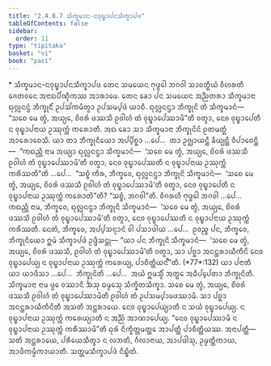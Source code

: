 ```yaml
---
title: "2.4.8.7 ᩈᩥᨠ᩠ᨡᨾᩣᨶ-ᨶᩅᩩᨭ᩠ᨮᩣᨸᨶᩈᩥᨠ᩠ᨡᩣᨸᨴ"
tableOfContents: false
sidebar:
  order: 11
type: "tipitaka"
basket: "vi"
book: "paci"
---
```



<DynamicBreadcrumb />

<Paragraph type="center" book="paci">
* ᩈᩥᨠ᩠ᨡᨾᩣᨶ-ᨶᩅᩩᨭ᩠ᨮᩣᨸᨶᩈᩥᨠ᩠ᨡᩣᨸᨴ
</Paragraph>

<Division number="1150" book="paci">

<Paragraph number="3361" book="paci">
ᨲᩮᨶ ᩈᨾᨿᩮᨶ ᨻᩩᨴ᩠ᨵᩮᩤ ᨽᨣᩅᩤ ᩈᩣᩅᨲ᩠ᨳᩥᨿᩴ ᩅᩥᩉᩁᨲᩥ ᨩᩮᨲᩅᨶᩮ ᩋᨶᩣᨳᨸᩥᨱ᩠ᨯᩥᨠᩔ ᩋᩣᩁᩣᨾᩮ. ᨲᩮᨶ ᨡᩮᩣ ᨸᨶ ᩈᨾᨿᩮᨶ ᩋᨬ᩠ᨬᨲᩁᩣ ᩈᩥᨠ᩠ᨡᨾᩣᨶᩣ ᨳᩩᩃᩖᨶᨶ᩠ᨴᩴ ᨽᩥᨠ᩠ᨡᩩᨶᩥᩴ ᩏᨸᩈᩘᨠᨾᩥᨲ᩠ᩅᩣ ᩏᨸᩈᨾ᩠ᨸᨴᩴ ᨿᩣᨧᩥ. ᨳᩩᩃᩖᨶᨶ᩠ᨴᩣ ᨽᩥᨠ᩠ᨡᩩᨶᩦ ᨲᩴ ᩈᩥᨠ᩠ᨡᨾᩣᨶᩴ—  “ᩈᨧᩮ ᨾᩮ ᨲ᩠ᩅᩴ, ᩋᨿ᩠ᨿᩮ, ᨧᩦᩅᩁᩴ ᨴᩔᩈᩥ ᩑᩅᩤᩉᩴ ᨲᩴ ᩅᩩᨭ᩠ᨮᩣᨸᩮᩔᩣᨾᩦ”ᨲᩥ ᩅᨲ᩠ᩅᩣ, ᨶᩮᩅ ᩅᩩᨭ᩠ᨮᩣᨸᩮᨲᩥ ᨶ ᩅᩩᨭ᩠ᨮᩣᨸᨶᩣᨿ ᩏᩔᩩᨠ᩠ᨠᩴ ᨠᩁᩮᩣᨲᩥ.
</Paragraph>

<Paragraph number="3362" book="paci">
ᩋᨳ ᨡᩮᩣ ᩈᩣ ᩈᩥᨠ᩠ᨡᨾᩣᨶᩣ ᨽᩥᨠ᩠ᨡᩩᨶᩦᨶᩴ ᩑᨲᨾᨲ᩠ᨳᩴ ᩋᩣᩁᩮᩣᨧᩮᩈᩥ. ᨿᩣ ᨲᩣ ᨽᩥᨠ᩠ᨡᩩᨶᩥᨿᩮᩣ ᩋᨸ᩠ᨸᩥᨧ᩠ᨨᩣ …ᨸᩮ…  ᨲᩣ ᩏᨩ᩠ᨫᩣᨿᨶ᩠ᨲᩥ ᨡᩥᨿ᩠ᨿᨶ᩠ᨲᩥ ᩅᩥᨸᩣᨧᩮᨶ᩠ᨲᩥ—  “ᨠᨳᨬ᩠ᩉᩥ ᨶᩣᨾ ᩋᨿ᩠ᨿᩣ ᨳᩩᩃᩖᨶᨶ᩠ᨴᩣ ᩈᩥᨠ᩠ᨡᨾᩣᨶᩴ—  ‘ᩈᨧᩮ ᨾᩮ ᨲ᩠ᩅᩴ, ᩋᨿ᩠ᨿᩮ, ᨧᩦᩅᩁᩴ ᨴᩔᩈᩥ ᩑᩅᩤᩉᩴ ᨲᩴ ᩅᩩᨭ᩠ᨮᩣᨸᩮᩔᩣᨾᩦ’ᨲᩥ ᩅᨲ᩠ᩅᩣ, ᨶᩮᩅ ᩅᩩᨭ᩠ᨮᩣᨸᩮᩔᨲᩥ ᨶ ᩅᩩᨭ᩠ᨮᩣᨸᨶᩣᨿ ᩏᩔᩩᨠ᩠ᨠᩴ ᨠᩁᩥᩔᨲᩦ”ᨲᩥ …ᨸᩮ…  “ᩈᨧ᩠ᨧᩴ ᨠᩥᩁ, ᨽᩥᨠ᩠ᨡᩅᩮ, ᨳᩩᩃᩖᨶᨶ᩠ᨴᩣ ᨽᩥᨠ᩠ᨡᩩᨶᩦ ᩈᩥᨠ᩠ᨡᨾᩣᨶᩴ—  ‘ᩈᨧᩮ ᨾᩮ ᨲ᩠ᩅᩴ, ᩋᨿ᩠ᨿᩮ, ᨧᩦᩅᩁᩴ ᨴᩔᩈᩥ ᩑᩅᩤᩉᩴ ᨲᩴ ᩅᩩᨭ᩠ᨮᩣᨸᩮᩔᩣᨾᩦ’ᨲᩥ ᩅᨲ᩠ᩅᩣ, ᨶᩮᩅ ᩅᩩᨭ᩠ᨮᩣᨸᩮᨲᩥ ᨶ ᩅᩩᨭ᩠ᨮᩣᨸᨶᩣᨿ ᩏᩔᩩᨠ᩠ᨠᩴ ᨠᩁᩮᩣᨲᩦ”ᨲᩥ? “ᩈᨧ᩠ᨧᩴ, ᨽᨣᩅᩤ”ᨲᩥ. ᩅᩥᨣᩁᩉᩥ ᨻᩩᨴ᩠ᨵᩮᩤ ᨽᨣᩅᩤ …ᨸᩮ…  ᨠᨳᨬ᩠ᩉᩥ ᨶᩣᨾ, ᨽᩥᨠ᩠ᨡᩅᩮ, ᨳᩩᩃᩖᨶᨶ᩠ᨴᩣ ᨽᩥᨠ᩠ᨡᩩᨶᩦ ᩈᩥᨠ᩠ᨡᨾᩣᨶᩴ—  ‘ᩈᨧᩮ ᨾᩮ ᨲ᩠ᩅᩴ, ᩋᨿ᩠ᨿᩮ, ᨧᩦᩅᩁᩴ ᨴᩔᩈᩥ ᩑᩅᩤᩉᩴ ᨲᩴ ᩅᩩᨭ᩠ᨮᩣᨸᩮᩔᩣᨾᩦ’ᨲᩥ ᩅᨲ᩠ᩅᩣ, ᨶᩮᩅ ᩅᩩᨭ᩠ᨮᩣᨸᩮᩔᨲᩥ ᨶ ᩅᩩᨭ᩠ᨮᩣᨸᨶᩣᨿ ᩏᩔᩩᨠ᩠ᨠᩴ ᨠᩁᩥᩔᨲᩥ. ᨶᩮᨲᩴ, ᨽᩥᨠ᩠ᨡᩅᩮ, ᩋᨸ᩠ᨸᩈᨶ᩠ᨶᩣᨶᩴ ᩅᩤ ᨸᩈᩣᨴᩤᨿ …ᨸᩮ…  ᩑᩅᨬ᩠ᨧ ᨸᨶ, ᨽᩥᨠ᩠ᨡᩅᩮ, ᨽᩥᨠ᩠ᨡᩩᨶᩥᨿᩮᩣ ᩍᨾᩴ ᩈᩥᨠ᩠ᨡᩣᨸᨴᩴ ᩏᨴ᩠ᨴᩥᩈᨶ᩠ᨲᩩ—
</Paragraph>

</Division>
<Division number="1151" book="paci">

<Paragraph number="3363" book="paci">
<Emphasis>“ᨿᩣ ᨸᨶ ᨽᩥᨠ᩠ᨡᩩᨶᩦ ᩈᩥᨠ᩠ᨡᨾᩣᨶᩴ—  ‘ᩈᨧᩮ ᨾᩮ ᨲ᩠ᩅᩴ, ᩋᨿ᩠ᨿᩮ, ᨧᩦᩅᩁᩴ ᨴᩔᩈᩥ, ᩑᩅᩤᩉᩴ ᨲᩴ ᩅᩩᨭ᩠ᨮᩣᨸᩮᩔᩣᨾᩦ’ᨲᩥ ᩅᨲ᩠ᩅᩣ, ᩈᩣ ᨸᨧ᩠ᨨᩣ ᩋᨶᨶ᩠ᨲᩁᩣᨿᩥᨠᩥᨶᩦ ᨶᩮᩅ ᩅᩩᨭ᩠ᨮᩣᨸᩮᨿ᩠ᨿ ᨶ ᩅᩩᨭ᩠ᨮᩣᨸᨶᩣᨿ ᩏᩔᩩᨠ᩠ᨠᩴ ᨠᩁᩮᨿ᩠ᨿ, ᨸᩣᨧᩥᨲ᩠ᨲᩥᨿᨶ᩺”</Emphasis>ᨲᩥ. (*77*:<Emphasis>132</Emphasis>)
</Paragraph>

</Division>
<Division number="1152" book="paci">

<Paragraph number="3364" book="paci">
<Emphasis>ᨿᩣ ᨸᨶᩣ</Emphasis>ᨲᩥ ᨿᩣ ᨿᩣᨴᩥᩈᩣ …ᨸᩮ…  <Emphasis>ᨽᩥᨠ᩠ᨡᩩᨶᩦ</Emphasis>ᨲᩥ …ᨸᩮ…  ᩋᨿᩴ ᩍᨾᩈ᩠ᨾᩥᩴ ᩋᨲ᩠ᨳᩮ ᩋᨵᩥᨸ᩠ᨸᩮᨲᩣ ᨽᩥᨠ᩠ᨡᩩᨶᩦᨲᩥ.
</Paragraph>

<Paragraph number="3365" book="paci">
<Emphasis>ᩈᩥᨠ᩠ᨡᨾᩣᨶᩣ</Emphasis> ᨶᩣᨾ ᨴ᩠ᩅᩮ ᩅᩔᩣᨶᩥ ᨨᩈᩩ ᨵᨾ᩠ᨾᩮᩈᩩ ᩈᩥᨠ᩠ᨡᩥᨲᩈᩥᨠ᩠ᨡᩣ.
</Paragraph>

<Paragraph number="3366" book="paci">
<Emphasis>ᩈᨧᩮ ᨾᩮ ᨲ᩠ᩅᩴ, ᩋᨿ᩠ᨿᩮ, ᨧᩦᩅᩁᩴ ᨴᩔᩈᩥ ᩑᩅᩤᩉᩴ ᨲᩴ ᩅᩩᨭ᩠ᨮᩣᨸᩮᩔᩣᨾᩦ</Emphasis>ᨲᩥ ᩑᩅᩤᩉᩴ ᨲᩴ ᩏᨸᩈᨾ᩠ᨸᩣᨴᩮᩔᩣᨾᩥ.
</Paragraph>

<Paragraph number="3367" book="paci">
<Emphasis>ᩈᩣ ᨸᨧ᩠ᨨᩣ ᩋᨶᨶ᩠ᨲᩁᩣᨿᩥᨠᩥᨶᩦ</Emphasis>ᨲᩥ ᩋᩈᨲᩥ ᩋᨶ᩠ᨲᩁᩣᨿᩮ.
</Paragraph>

<Paragraph number="3368" book="paci">
<Emphasis>ᨶᩮᩅ ᩅᩩᨭ᩠ᨮᩣᨸᩮᨿ᩠ᨿᩣ</Emphasis>ᨲᩥ ᨶ ᩈᨿᩴ ᩅᩩᨭ᩠ᨮᩣᨸᩮᨿ᩠ᨿ.
</Paragraph>

<Paragraph number="3369" book="paci">
<Emphasis>ᨶ ᩅᩩᨭ᩠ᨮᩣᨸᨶᩣᨿ ᩏᩔᩩᨠ᩠ᨠᩴ ᨠᩁᩮᨿ᩠ᨿᩣ</Emphasis>ᨲᩥ ᨶ ᩋᨬ᩠ᨬᩴ ᩋᩣᨱᩣᨸᩮᨿ᩠ᨿ. “ᨶᩮᩅ ᩅᩩᨭ᩠ᨮᩣᨸᩮᩔᩣᨾᩥ ᨶ ᩅᩩᨭ᩠ᨮᩣᨸᨶᩣᨿ ᩏᩔᩩᨠ᩠ᨠᩴ ᨠᩁᩥᩔᩣᨾᩦ”ᨲᩥ ᨵᩩᩁᩴ ᨶᩥᨠ᩠ᨡᩥᨲ᩠ᨲᨾᨲ᩠ᨲᩮ ᩋᩣᨸᨲ᩠ᨲᩥ ᨸᩣᨧᩥᨲ᩠ᨲᩥᨿᩔ.
</Paragraph>

</Division>
<Division number="1153" book="paci">

<Paragraph number="3370" book="paci">
ᩋᨶᩣᨸᨲ᩠ᨲᩥ—  ᩈᨲᩥ ᩋᨶ᩠ᨲᩁᩣᨿᩮ, ᨸᩁᩥᨿᩮᩈᩥᨲ᩠ᩅᩣ ᨶ ᩃᨽᨲᩥ, ᨣᩥᩃᩣᨶᩣᨿ, ᩋᩣᨸᨴᩤᩈᩩ, ᩏᨾ᩠ᨾᨲ᩠ᨲᩥᨠᩣᨿ, ᩋᩣᨴᩥᨠᨾ᩠ᨾᩥᨠᩣᨿᩣᨲᩥ.

</Paragraph>
</Division>

<Paragraph number="3371" type="center" book="paci">
ᩈᨲ᩠ᨲᨾᩈᩥᨠ᩠ᨡᩣᨸᨴᩴ ᨶᩥᨭ᩠ᨮᩥᨲᩴ.
</Paragraph>